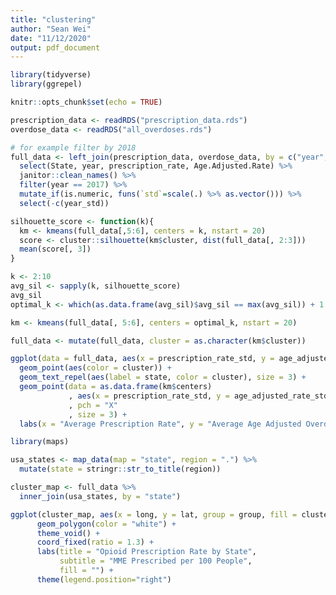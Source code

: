 ```yaml
---
title: "clustering"
author: "Sean Wei"
date: "11/12/2020"
output: pdf_document
---
```


```r
library(tidyverse)
library(ggrepel)

knitr::opts_chunk$set(echo = TRUE)
```

```r
prescription_data <- readRDS("prescription_data.rds")
overdose_data <- readRDS("all_overdoses.rds")

# for example filter by 2018
full_data <- left_join(prescription_data, overdose_data, by = c("year", "State")) %>% 
  select(State, year, prescription_rate, Age.Adjusted.Rate) %>% 
  janitor::clean_names() %>% 
  filter(year == 2017) %>% 
  mutate_if(is.numeric, funs(`std`=scale(.) %>% as.vector())) %>% 
  select(-c(year_std))

silhouette_score <- function(k){
  km <- kmeans(full_data[,5:6], centers = k, nstart = 20)
  score <- cluster::silhouette(km$cluster, dist(full_data[, 2:3]))
  mean(score[, 3])
}

k <- 2:10
avg_sil <- sapply(k, silhouette_score)
avg_sil
optimal_k <- which(as.data.frame(avg_sil)$avg_sil == max(avg_sil)) + 1

km <- kmeans(full_data[, 5:6], centers = optimal_k, nstart = 20)

full_data <- mutate(full_data, cluster = as.character(km$cluster))

ggplot(data = full_data, aes(x = prescription_rate_std, y = age_adjusted_rate_std)) + 
  geom_point(aes(color = cluster)) +
  geom_text_repel(aes(label = state, color = cluster), size = 3) +
  geom_point(data = as.data.frame(km$centers)
             , aes(x = prescription_rate_std, y = age_adjusted_rate_std)
             , pch = "X"
             , size = 3) +
  labs(x = "Average Prescription Rate", y = "Average Age Adjusted Overdose Rate", color = "Cluster Assignment")
```

```r
library(maps)

usa_states <- map_data(map = "state", region = ".") %>% 
  mutate(state = stringr::str_to_title(region))

cluster_map <- full_data %>%
  inner_join(usa_states, by = "state")

ggplot(cluster_map, aes(x = long, y = lat, group = group, fill = cluster)) +
      geom_polygon(color = "white") +
      theme_void() +
      coord_fixed(ratio = 1.3) +
      labs(title = "Opioid Prescription Rate by State",
           subtitle = "MME Prescribed per 100 People",
           fill = "") +
      theme(legend.position="right")
```




